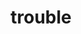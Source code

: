 ---
layout: '@layouts/ProjectDetails.astro'
title: trouble 
slug: trouble
description:

# Status
# -------------------
type: remix
status: released
releaseDate: "2022-01-15"
artwork: true
# order:

# Project
# -------------------
project: single
artist: ghstng
featured: [TC]
team: [ghstng, TC]

# Progress
# -------------------
progress:
  songwriting:
    lyrics: [ghstng, TC]
    melody: [ghstng, TC]
  vocals:
    lead: [TC]
    background: [ghstng]
  production: 
    producer: [ghstng, TC]
    electricGuitar: [TC]
  engineering:
    mix: [ghstng]
    master: [ghstng]

# Audio
# -------------------
songs:
  - name: guy - v1
    artist: TC
    file: 'https://audio.jukehost.co.uk/qyHpbi5heWsve62EopyX0L3pYfgLMxBq'
    date: '2021-11-03'
  - name: guy - v5
    artist: TC
    file: 'https://audio.jukehost.co.uk/SGCiVzdreKNXaCRYyw3IP7AjSZMXjDik'
    date: '2021-11-09'
  - name: trouble - v5
    artist: ghstng
    file: 'https://audio.jukehost.co.uk/ShzgvDBaRFlt36a5o6ZGq9uhSXLanhBa'
    date: '2022-01-02'
  - name: trouble - acapella
    artist: ghstng
    file: 'https://audio.jukehost.co.uk/3OTNGtyDaemGtjVyz1IfbyewEffsEPTD'
    date: '2022-01-13'
  - name: trouble - mixed
    artist: ghstng
    file: 'https://audio.jukehost.co.uk/kMaQBygmtwdeWXeXtmxKGpQUUjxpSbjE'
    date: '2022-01-15'

# Files
# -------------------
filesProjectUrl: https://drive.google.com/drive/folders/1A4wTj-0UbYTXB2AnLGmmAuvOL_l5RnQU?usp=share_link
files:
  - name: Demo v1
    date: '2021-11-03'
    url: https://drive.google.com/drive/folders/1Tdo1lzv97NFgIdokdsl3lIR-IZMaJ8XJ?usp=share_link
    type: stems
  - name: Demo v3
    date: '2021-11-05'
    url: https://drive.google.com/drive/folders/13R0QZ2cdnCs3sNjoQT81-J2Enr4lpbmg?usp=share_link
    type: stems
  - name: Demo v4
    date: '2021-11-09'
    url: https://drive.google.com/drive/folders/18OcXrJjt6jMJ183BP0Kt2Bk-cmXkF7Xm?usp=share_link
    type: stems
  - name: Remix Stems
    date: '2022-01-15'
    url: https://drive.google.com/drive/folders/15f8lQBRbk1oJ7xkus42bSN7akMZtVbpo?usp=sharing
    type: stems

# Media
# -------------------
media:
  - name: Behind the lyrics
    videoId: dQw4w9WgXcQ
    type: video
    date: 
  - name: Random
    videoId: f_X5A-BYjO8
    type: video
    date: 
    
# Release
# -------------------
spotifyUri: "2OUeRoV8I65dD4nbtmRr6Y"
spotify: "https://open.spotify.com/track/2OUeRoV8I65dD4nbtmRr6Y?si=198d71bb387d405d"
appleMusic: "https://music.apple.com/us/album/trouble/1607688413?i=1607688414"
youtubeMusic: "https://music.youtube.com/watch?v=lg7B_leBsjU&feature=share"
# pandora:
# tidal:
# soundcloud:
# iHeartRadio:
---